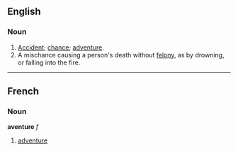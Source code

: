==English==
===Noun===
#[[Accident]]; [[chance]]; [[adventure]].
#A mischance causing a person's death without [[felony]], as by drowning, or falling into the fire.

----
==French==
===Noun===
'''aventure''' ''f''

#[[adventure]]